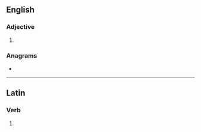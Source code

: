 {{also|Saner}}
==English==

===Adjective===
{{head|en|adjective comparative form}}

# {{en-comparative of|sane}}

===Anagrams===
* {{anagrams|en|Naser|Nears|RNase|Serna|Snare|eRNAs|earns|nares|nears|reans|snare}}

----

==Latin==

===Verb===
{{la-verb-form|sāner}}

# {{inflection of|sānō||1|s|pres|pasv|subj|lang=la}}